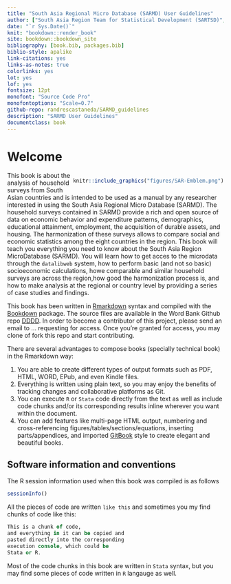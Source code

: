 ---
title: "South Asia Regional Micro Database (SARMD) User Guidelines" 
author: ["South Asia Region Team for Statistical Development (SARTSD)", "Raúl Andrés Castañeda Aguilar ", "Jayne Jungsun Yoo", "Francisco Javier Parada Gómez Urquiza "]
date: "`r Sys.Date()`" 
knit: "bookdown::render_book"
site: bookdown::bookdown_site 
bibliography: [book.bib, packages.bib] 
biblio-style: apalike 
link-citations: yes
links-as-notes: true
colorlinks: yes
lot: yes
lof: yes
fontsize: 12pt
monofont: "Source Code Pro" 
monofontoptions: "Scale=0.7" 
github-repo: randrescastaneda/SARMD_guidelines
description: "SARMD User Guidelines" 
documentclass: book 
---

# Welcome {-} 

<div style= "float:right;position: relative;">
```{r echo=FALSE}
knitr::include_graphics("figures/SAR-Emblem.png")
```
</div>

This book is about the analysis of household surveys from South Asian countries and is intended to be used as a manual by any researcher interested in using the South Asia Regional Micro Database (SARMD). The household surveys contained in SARMD provide a rich and open source of data on economic behavior and expenditure patterns, demographics, educational attainment, employment, the acquisition of durable assets, and housing. The harmonization of these surveys allows to compare social and economic statistics among the eight countries in the region.
This book will teach you everything you need to know about the South Asia Region MicroDatabase (SARMD). You will learn how to get acces to the microdata through the `datalibweb` system, how to perform basic (and not so basic) socioeconomic calculations, howe comparable and similar household surveys are across the region,how good the harmonization process is, and how to make analysis at the regional or country level by providing a series of case studies and findings. 

This book has been written in [Rmarkdown](https://rmarkdown.rstudio.com/) syntax and compiled with the [Bookdown](https://bookdown.org/yihui/bookdown/) package. The source files are available in the Word Bank Github repo [DDDD](https://github.com/randrescastaneda/SARMD_guidelines). In order to become a contributor of this project, please send an email to ... requesting for access. Once you're granted for access, you may clone of fork this repo and start contributing. 

There are several advantages to compose books (specially technical book) in the Rmarkdown way: 

1. You are able to create different types of output formats such as PDF, HTML, WORD, EPub, and even Kindle files. 
2. Everything is written using plain text, so you may enjoy the benefits of tracking changes and collaborative platforms as Git. 
3. You can execute `R` or `Stata` code directly from the text as well as include code chunks and/or its corresponding results inline wherever you want within the document. 
4. You can add features like multi-page HTML output, numbering and cross-referencing figures/tables/sections/equations, inserting parts/appendices, and imported [GitBook](https://www.gitbook.com) style to create elegant and beautiful books.

## Software information and conventions {-}

The R session information used when this book was compiled is as follows

```{r session}
sessionInfo()
```

All the pieces of code are written `like this` and sometimes you my find chunks of code like this:

```stata
This is a chunk of code,
and everything in it can be copied and
pasted directly into the corresponding
execution console, which could be 
Stata or R.
```

Most of the code chunks in this book are written in `Stata` syntax, but you may find some pieces of code written in `R` langauge  as well.  

